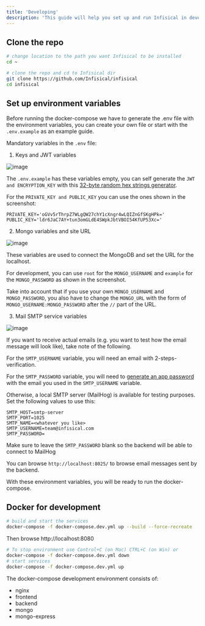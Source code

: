 ```yaml
---
title: 'Developing'
description: 'This guide will help you set up and run Infisical in development mode.'
---
```


## Clone the repo

```bash
# change location to the path you want Infisical to be installed
cd ~

# clone the repo and cd to Infisical dir
git clone https://github.com/Infisical/infisical
cd infisical
```

## Set up environment variables

Before running the docker-compose we have to generate the .env file with the environment variables, you can create your own file or start with the
`.env.example` as an example guide.

Mandatory variables in the `.env` file:

1. Keys and JWT variables

![image](https://user-images.githubusercontent.com/8071263/208800914-f468c2ad-c6a8-4da7-8ffd-eece5d7f08d2.png)

The `.env.example` has these variables empty, you can self generate the `JWT and ENCRYPTION_KEY` with this [32-byte random hex strings generator](https://www.browserling.com/tools/random-hex).

For the `PRIVATE_KEY and PUBLIC_KEY` you can use the ones shown in the screenshot:

```
PRIVATE_KEY='oGVv5rThrpZ7WLgQW27chY1cXngr4wLQIZnGfSKgHPk='
PUBLIC_KEY='ldr6JaC7AY+tun3omGLdE4SWpkJbtVBOI54KfUP53Xc='
```

2. Mongo variables and site URL

![image](https://user-images.githubusercontent.com/118568289/206792171-3376e3c6-c3ac-4d5d-8776-d78ee089b520.png)

These variables are used to connect the MongoDB and set the URL for the localhost.

For development, you can use `root` for the `MONGO_USERNAME` and `example` for the `MONGO_PASSWORD` as shown in the screenshot.

Take into account that if you use your own `MONGO_USERNAME` and `MONGO_PASSWORD`, you also have to change the `MONGO_URL` with the form of `MONGO_USERNAME:MONGO_PASSWORD` after the `//` part of the URL.

3. Mail SMTP service variables

![image](https://user-images.githubusercontent.com/118568289/206792653-ba3211d1-1071-43f2-93a7-8b408bbd9e0e.png)

If you want to receive actual emails (e.g. you want to test how the email message will look like), take note of the following.

For the `SMTP_USERNAME` variable, you will need an email with 2-steps-verification.

For the `SMTP_PASSWORD` variable, you will need to [generate an app password](https://support.google.com/mail/answer/185833?hl=en) with the email you used in the `SMTP_USERNAME` variable.

Otherwise, a local SMTP server (MailHog) is available for testing purposes. Set the following values to use this:

```
SMTP_HOST=smtp-server
SMTP_PORT=1025
SMTP_NAME=<whatever you like>
SMTP_USERNAME=team@infisical.com
SMTP_PASSWORD=
```

Make sure to leave the `SMTP_PASSWORD` blank so the backend will be able to connect to MailHog

You can browse `http://localhost:8025/` to browse email messages sent by the backend.

With these environment variables, you will be ready to run the docker-compose.

## Docker for development

```bash
# build and start the services
docker-compose -f docker-compose.dev.yml up --build --force-recreate
```

Then browse http://localhost:8080

```bash
# To stop environment use Control+C (on Mac) CTRL+C (on Win) or
docker-compose -f docker-compose.dev.yml down
# start services
docker-compose -f docker-compose.dev.yml up
```

The docker-compose development environment consists of:

- nginx
- frontend
- backend
- mongo
- mongo-express
